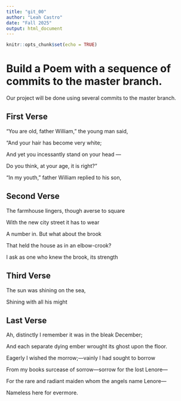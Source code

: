 ```yaml
---
title: "git_00"
author: "Leah Castro"
date: "Fall 2025"
output: html_document
---
```


```r
knitr::opts_chunk$set(echo = TRUE)
```
# Build a Poem with a sequence of commits to the master branch.
Our project will be done using several commits to the master branch.
<!-- Do not modify or change any text in "!--" bracketed areas such as this --- these are instructions to
you, if you change any of this the git program will notice it and compromise your git merging strategy !-->

## First Verse 
<!--Put the first five lines of a poem by Lewis Carrol in this section!-->
"You are old, father William," the young man said,

"And your hair has become very white;

And yet you incessantly stand on your head —

Do you think, at your age, it is right?"

"In my youth," father William replied to his son,  

## Second Verse
<!--Put the first five lines of a poem by Robert Frost here!-->
The farmhouse lingers, though averse to square

With the new city street it has to wear

A number in. But what about the brook

That held the house as in an elbow-crook?

I ask as one who knew the brook, its strength

## Third Verse
<!--Put the first two verses of The Walrus and the Carpenter here!-->  
The sun was shining on the sea,

Shining with all his might

## Last Verse
<!--Put a short poem of your choice 8-20 lines,here!--> 
Ah, distinctly I remember it was in the bleak December;

And each separate dying ember wrought its ghost upon the floor.

Eagerly I wished the morrow;—vainly I had sought to borrow

From my books surcease of sorrow—sorrow for the lost Lenore—

For the rare and radiant maiden whom the angels name Lenore—

Nameless here for evermore.
